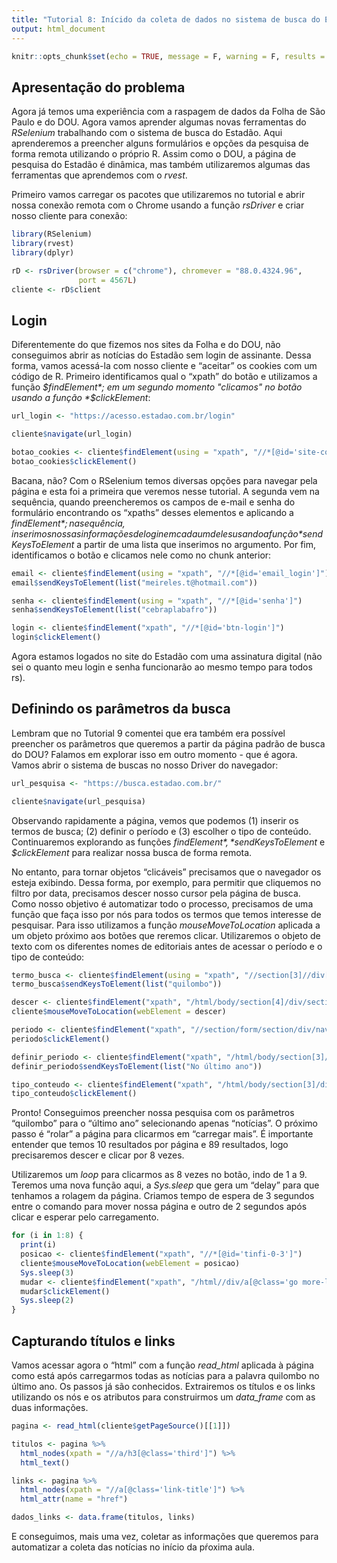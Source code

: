 ```yaml
---
title: "Tutorial 8: Inícido da coleta de dados no sistema de busca do Estadão"
output: html_document
---
```


```r
knitr::opts_chunk$set(echo = TRUE, message = F, warning = F, results = "hide")
```

## Apresentação do problema

Agora já temos uma experiência com a raspagem de dados da Folha de São Paulo e do DOU. Agora vamos aprender algumas novas ferramentas do *RSelenium* trabalhando com o sistema de busca do Estadão. Aqui aprenderemos a preencher alguns formulários e opções da pesquisa de forma remota utilizando o próprio R. Assim como o DOU, a página de pesquisa do Estadão é dinâmica, mas também utilizaremos algumas das ferramentas que aprendemos com o *rvest*.

Primeiro vamos carregar os pacotes que utilizaremos no tutorial e abrir nossa conexão remota com o Chrome usando a função *rsDriver* e criar nosso cliente para conexão:

```r
library(RSelenium)
library(rvest)
library(dplyr)

rD <- rsDriver(browser = c("chrome"), chromever = "88.0.4324.96",
               port = 4567L)
cliente <- rD$client
```

## Login 

Diferentemente do que fizemos nos sites da Folha e do DOU, não conseguimos abrir as notícias do Estadão sem login de assinante. Dessa forma, vamos acessá-la com nosso cliente e "aceitar" os cookies com um código de R. Primeiro identificamos qual o "xpath" do botão e utilizamos a função *$findElement*; em um segundo momento "clicamos" no botão usando a função *$clickElement*:

```r
url_login <- "https://acesso.estadao.com.br/login"

cliente$navigate(url_login)

botao_cookies <- cliente$findElement(using = "xpath", "//*[@id='site-container']/div[5]/div/div/div[2]/button")
botao_cookies$clickElement()
```

Bacana, não? Com o RSelenium temos diversas opções para navegar pela página e esta foi a primeira que veremos nesse tutorial. A segunda vem na sequência, quando preencheremos os campos de e-mail e senha do formulário encontrando os "xpaths" desses elementos e aplicando a *$findElement*; na sequência, inserimos nossas informações de login em cada um deles usando a função *$sendKeysToElement* a partir de uma lista que inserimos no argumento. Por fim, identificamos o botão e clicamos nele como no chunk anterior:

```r
email <- cliente$findElement(using = "xpath", "//*[@id='email_login']")
email$sendKeysToElement(list("meireles.t@hotmail.com"))

senha <- cliente$findElement(using = "xpath", "//*[@id='senha']")
senha$sendKeysToElement(list("cebraplabafro"))

login <- cliente$findElement("xpath", "//*[@id='btn-login']")
login$clickElement()
```

Agora estamos logados no site do Estadão com uma assinatura digital (não sei o quanto meu login e senha funcionarão ao mesmo tempo para todos rs).

## Definindo os parâmetros da busca

Lembram que no Tutorial 9 comentei que era também era possível preencher os parâmetros que queremos a partir da página padrão de busca do DOU? Falamos em explorar isso em outro momento - que é agora. Vamos abrir o sistema de buscas no nosso Driver do navegador:

```r
url_pesquisa <- "https://busca.estadao.com.br/"

cliente$navigate(url_pesquisa)
```

Observando rapidamente a página, vemos que podemos (1) inserir os termos de busca; (2) definir o período e (3) escolher o tipo de conteúdo. Continuaremos explorando as funções *$findElement*, *$sendKeysToElement* e *$clickElement* para realizar nossa busca de forma remota.

No entanto, para tornar objetos "clicáveis" precisamos que o navegador os esteja exibindo. Dessa forma, por exemplo, para permitir que cliquemos no filtro por data, precisamos descer nosso cursor pela página de busca. Como nosso objetivo é automatizar todo o processo, precisamos de uma função que faça isso por nós para todos os termos que temos interesse de pesquisar. Para isso utilizamos a função *mouseMoveToLocation* aplicada a um objeto próximo aos botões que reremos clicar. Utilizaremos o objeto de texto com os diferentes nomes de editoriais antes de acessar o período e o tipo de conteúdo:

```r
termo_busca <- cliente$findElement(using = "xpath", "//section[3]//div[2]/input[3]")
termo_busca$sendKeysToElement(list("quilombo"))

descer <- cliente$findElement("xpath", "/html/body/section[4]/div/section[1]/div/section[1]/h5")
cliente$mouseMoveToLocation(webElement = descer)

periodo <- cliente$findElement("xpath", "//section/form/section/div/nav/a")
periodo$clickElement()

definir_periodo <- cliente$findElement("xpath", "/html/body/section[3]/div/section/form/section/div/nav/ul/li[6]/button")
definir_periodo$sendKeysToElement(list("No último ano"))

tipo_conteudo <- cliente$findElement("xpath", "/html/body/section[3]/div/section/form/div[3]/nav/ul/li[2]/button")
tipo_conteudo$clickElement()
```

Pronto! Conseguimos preencher nossa pesquisa com os parâmetros "quilombo" para o "último ano" selecionando apenas "notícias". O próximo passo é "rolar" a página para clicarmos em "carregar mais". É importante entender que temos 10 resultados por página e 89 resultados, logo precisaremos descer e clicar por 8 vezes.

Utilizaremos um *loop* para clicarmos as 8 vezes no botão, indo de 1 a 9. Teremos uma nova função aqui, a *Sys.sleep* que gera um "delay" para que tenhamos a rolagem da página. Criamos tempo de espera de 3 segundos entre o comando para mover nossa página e outro de 2 segundos após clicar e esperar pelo carregamento.

```r
for (i in 1:8) {
  print(i)
  posicao <- cliente$findElement("xpath", "//*[@id='tinfi-0-3']")
  cliente$mouseMoveToLocation(webElement = posicao)
  Sys.sleep(3)
  mudar <- cliente$findElement("xpath", "/html//div/a[@class='go more-list-news btn-mais fn brd-e']")
  mudar$clickElement()  
  Sys.sleep(2)
}
```

## Capturando títulos e links

Vamos acessar agora o "html" com a função *read_html* aplicada à página como está após carregarmos todas as notícias para a palavra quilombo no último ano. Os passos já são conhecidos. Extrairemos os títulos e os links utilizando os nós e os atributos para construirmos um *data_frame* com as duas informações.

```r
pagina <- read_html(cliente$getPageSource()[[1]])

titulos <- pagina %>% 
  html_nodes(xpath = "//a/h3[@class='third']") %>% 
  html_text()

links <- pagina %>% 
  html_nodes(xpath = "//a[@class='link-title']") %>% 
  html_attr(name = "href")

dados_links <- data.frame(titulos, links)
```

E conseguimos, mais uma vez, coletar as informações que queremos para automatizar a coleta das notícias no início da pŕoxima aula.